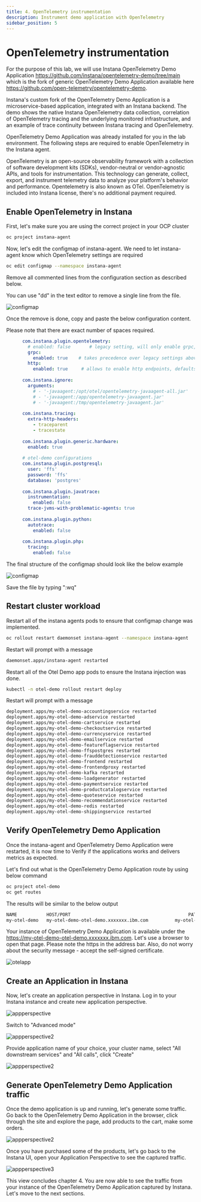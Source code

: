 ```yaml
---
title: 4. OpenTelemetry instrumentation
description: Instrument demo application with OpenTelemetry
sidebar_position: 5
---
```


# OpenTelemetry instrumentation
For the purpose of this lab, we will use Instana OpenTelemetry Demo Application https://github.com/instana/opentelemetry-demo/tree/main 
which is the fork of generic OpenTelemetry Demo Application available here https://github.com/open-telemetry/opentelemetry-demo.

Instana's custom fork of the OpenTelemetry Demo Application is a microservice-based application, integrated with an Instana backend. 
The demo shows the native Instana OpenTelemetry data collection, correlation of OpenTelemetry tracing and the underlying monitored infrastructure, 
and an example of trace continuity between Instana tracing and OpenTelemetry.

OpenTelemetry Demo Application was already installed for you in the lab environment. The following steps are required to enable OpenTelemetry 
in the Instana agent.

OpenTelemetry is an open-source observability framework with a collection of software development kits (SDKs), vendor-neutral or vendor-agnostic APIs, and tools for instrumentation. 
This technology can generate, collect, export, and instrument telemetry data to analyze your platform's behavior and performance. Opentelemetry is also known as OTel. 
OpenTelemetry is included into Instana license, there's no additional payment required.

## Enable OpenTelemetry in Instana

First, let's make sure you are using the correct project in your OCP cluster

```sh
oc project instana-agent
```

Now, let's edit the configmap of instana-agent. We need to let instana-agent know which OpenTelemetry settings are required

```sh
oc edit configmap --namespace instana-agent 
```

Remove all commented lines from the configuration section as described below.

You can use "dd" in the text editor to remove a single line from the file.

![configmap](images/otel-instrumentation-001-fixed.png)

Once the remove is done, copy and paste the below configuration content. 

Please note that there are exact number of spaces required.

```yaml
      com.instana.plugin.opentelemetry:
        # enabled: false       # legacy setting, will only enable grpc, defaults to false
        grpc:
          enabled: true    # takes precedence over legacy settings above, defaults to true iff "grpc:" is present
        http:
          enabled: true     # allows to enable http endpoints, defaults to true iff "http:" is present
      
      com.instana.ignore:
        arguments:
          # - '-javaagent:/opt/otel/opentelemetry-javaagent-all.jar'
          # - '-javaagent:/app/opentelemetry-javaagent.jar'
          # - '-javaagent:/tmp/opentelemetry-javaagent.jar'
      
      com.instana.tracing:
        extra-http-headers:
          - traceparent
          - tracestate
      
      com.instana.plugin.generic.hardware:
        enabled: true
      
      # otel-demo configurations
      com.instana.plugin.postgresql:
        user: 'ffs'
        password: 'ffs'
        database: 'postgres'
      
      com.instana.plugin.javatrace:
        instrumentation:
          enabled: false
        trace-jvms-with-problematic-agents: true
      
      com.instana.plugin.python:
        autotrace:
          enabled: false
      
      com.instana.plugin.php:
        tracing:
          enabled: false
```

The final structure of the configmap should look like the below example

![configmap](images/otel-instrumentation-007.png)

Save the file by typing ":wq" 

## Restart cluster workload

Restart all of the instana agents pods to ensure that configmap change was implemented.

```sh
oc rollout restart daemonset instana-agent --namespace instana-agent 
```

Restart will prompt with a message

```sh
daemonset.apps/instana-agent restarted
```

Restart all of the Otel Demo app pods to ensure the Instana injection was done.

```sh
kubectl -n otel-demo rollout restart deploy 
```

Restart will prompt with a message

```sh
deployment.apps/my-otel-demo-accountingservice restarted
deployment.apps/my-otel-demo-adservice restarted
deployment.apps/my-otel-demo-cartservice restarted
deployment.apps/my-otel-demo-checkoutservice restarted
deployment.apps/my-otel-demo-currencyservice restarted
deployment.apps/my-otel-demo-emailservice restarted
deployment.apps/my-otel-demo-featureflagservice restarted
deployment.apps/my-otel-demo-ffspostgres restarted
deployment.apps/my-otel-demo-frauddetectionservice restarted
deployment.apps/my-otel-demo-frontend restarted
deployment.apps/my-otel-demo-frontendproxy restarted
deployment.apps/my-otel-demo-kafka restarted
deployment.apps/my-otel-demo-loadgenerator restarted
deployment.apps/my-otel-demo-paymentservice restarted
deployment.apps/my-otel-demo-productcatalogservice restarted
deployment.apps/my-otel-demo-quoteservice restarted
deployment.apps/my-otel-demo-recommendationservice restarted
deployment.apps/my-otel-demo-redis restarted
deployment.apps/my-otel-demo-shippingservice restarted
```

## Verify OpenTelemetry Demo Application

Once the instana-agent and OpenTelemetry Demo Application were restarted, it is now time to Verify
if the applications works and delivers metrics as expected.

Let's find out what is the OpenTelemetry Demo Application route by using below command 

```sh
oc project otel-demo
oc get routes
```

The results will be similar to the below output

```sh
NAME           HOST/PORT                                            PATH   SERVICES                     PORT          TERMINATION   WILDCARD
my-otel-demo   my-otel-demo-otel-demo.xxxxxxx.ibm.com          my-otel-demo-frontendproxy   tcp-service   edge          None

```

Your instance of OpenTelemetry Demo Application is available under the https://my-otel-demo-otel-demo.xxxxxxx.ibm.com. 
Let's use a browser to open that page. Please note the https in the address bar. 
Also, do not worry about the security message - accept the self-signed certificate.

![otelapp](images/otel-instrumentation-008.png)

## Create an Application in Instana

Now, let's create an application perspective in Instana. Log in to your Instana instance and create new application perspective.

![appperspective](images/otel-instrumentation-002-fixed.png)

Switch to "Advanced mode"

![appperspective2](images/otel-instrumentation-003-fixed.png)

Provide application name of your choice, your cluster name, select "All downstream services" and "All calls", click "Create"

![appperspective2](images/otel-instrumentation-005-fixed.png)

## Generate OpenTelemetry Demo Application traffic

Once the demo application is up and running, let's generate some traffic. 
Go back to the OpenTelemetry Demo Application in the browser, click through the site and explore the page, 
add products to the cart, make some orders.

![appperspective2](images/otel-instrumentation-009.png)

Once you have purchased some of the products, let's go back to the Instana UI, open your Application Perspective to see 
the captured traffic.

![appperspective3](images/otel-instrumentation-006-fixed.png)

This view concludes chapter 4. You are now able to see the traffic from your instance of the OpenTelemetry Demo Application captured by Instana. 
Let's move to the next sections.